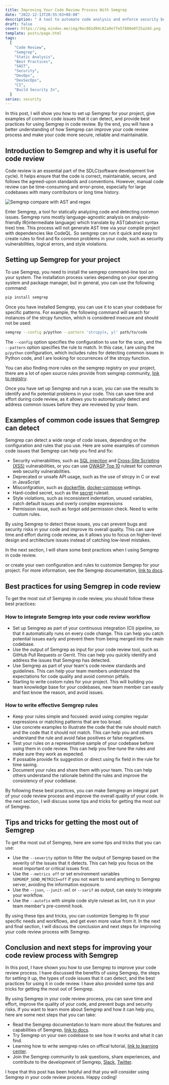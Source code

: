 ```yaml
---
title: Improving Your Code Review Process With Semgrep
date: "2022-12-13T20:55:03+08:00"
description: " A tool to automate code analysis and enforce security best practices. Helps developers write better code faster."
draft: false
cover: https://img.eindex.me/img/0ec861d94c82a9e7fe57880e0f25a2dd.png
template: posts/page.html
tags:
  [
    "Code Review",
    "Semgrep",
    "Static Analysis",
    "Best Practices",
    "SAST",
    "Security",
    "DevOps",
    "DevSecOps",
    "CI",
    "Build Security In",
  ]
series: security
---
```


In this post, I will show you how to set up Semgrep for your project, give examples of common code issues that it can detect, and provide best practices for using Semgrep in code review. By the end, you will have a better understanding of how Semgrep can improve your code review process and make your code more secure, reliable and maintainable.

## Introduction to Semgrep and why it is useful for code review

Code review is an essential part of the SDLC(software development live cycle). It helps ensure that the code is correct, maintainable, secure, and follows the agreed-upon standards and conventions. However, manual code review can be time-consuming and error-prone, especially for large codebases with many contributors or long time history.

<more />

![Semgrep compare with AST and regex](https://img.eindex.me/img/e23bd0bbaf9d2513d3d26042b1aa702b.png)

Enter Semgrep, a tool for statically analyzing code and detecting common issues. Semgrep runs mostly language-agnostic analysis on analysis-friendly IR(intermediate language) which translate by AST(abstract syntax tree) tree. This process will not generate AST tree via your compile project with dependencies like CodeQL. So semgrep can run it quick and easy to create rules to find and fix common problems in your code, such as security vulnerabilities, logical errors, and style violations.

## Setting up Semgrep for your project

To use Semgrep, you need to install the semgrep command-line tool on your system. The installation process varies depending on your operating system and package manager, but in general, you can use the following command:

```bash
pip install semgrep
```

Once you have installed Semgrep, you can use it to scan your codebase for specific patterns. For example, the following command will search for instances of the strcpy function, which is considered insecure and should not be used:

```bash
semgrep --config p/python --pattern 'strcpy(x, y)' path/to/code
```

The `--config` option specifies the configuration to use for the scan, and the `--pattern` option specifies the rule to match. In this case, I are using the `p/python` configuration, which includes rules for detecting common issues in Python code, and I are looking for occurrences of the strcpy function.

You can also finding more rules on the semgrep registry on your project, there are a lot of open source rules provide from semgrep community, [link to registry](https://semgrep.dev/explore).

Once you have set up Semgrep and run a scan, you can use the results to identify and fix potential problems in your code. This can save time and effort during code review, as it allows you to automatically detect and address common issues before they are reviewed by your team.

## Examples of common code issues that Semgrep can detect

Semgrep can detect a wide range of code issues, depending on the configuration and rules that you use. Here are some examples of common code issues that Semgrep can help you find and fix:

- Security vulnerabilities, such as [SQL injection](https://semgrep.dev/p/sql-injection) and [Cross-Site Scripting (XSS)](https://semgrep.dev/p/xss) vulnerabilities, or you can use [OWASP Top 10](https://semgrep.dev/p/owasp-top-ten) ruleset for common web security vulnerabilities.
- Deprecated or unsafe API usage, such as the use of strcpy in C or eval in JavaScript
- Misconfgration, such as [dockerfile](https://semgrep.dev/p/dockerfile), [docker-compose](https://semgrep.dev/p/docker-compose) settings.
- Hard-coded secret, such as the [secret](https://semgrep.dev/p/secrets) ruleset.
- Style violations, such as inconsistent indentation, unused variables, catch default issues and overly complex expressions
- Permission issue, such as forgot add permission check. Need to write custom rules.

By using Semgrep to detect these issues, you can prevent bugs and security risks in your code and improve its overall quality. This can save time and effort during code review, as it allows you to focus on higher-level design and architecture issues instead of catching low-level mistakes.

In the next section, I will share some best practices when I using Semgrep in code review.

or create your own configuration and rules to customize Semgrep for your project. For more information, see the Semgrep documentation, [link to docs](https://semgrep.dev/docs/writing-rules/overview/).

## Best practices for using Semgrep in code review

To get the most out of Semgrep in code review, you should follow these best practices:

### How to integrate Semgrep into your code review workflow

- Set up Semgrep as part of your continuous integration (CI) pipeline, so that it automatically runs on every code change. This can help you catch potential issues early and prevent them from being merged into the main codebase.
- Use the output of Semgrep as input for your code review tool, such as GitHub Pull Requests or Gerrit. This can help you quickly identify and address the issues that Semgrep has detected.
- Use Semgrep as part of your team's code review standards and guidelines. This can help your team members understand the expectations for code quality and avoid common pitfalls.
- Starting to write costom rules for your project. This will building you team knowledge base for your codebases, new team member can easily and fast know the reason, and avoid issues.

### How to write effective Semgrep rules

- Keep your rules simple and focused: avoid using complex regular expressions or matching patterns that are too broad.
- Use concrete examples to illustrate the code that the rule should match and the code that it should not match. This can help you and others understand the rule and avoid false positives or false negatives.
- Test your rules on a representative sample of your codebase before using them in code review. This can help you fine-tune the rules and make sure they work as expected.
- If possable provide fix suggestion or direct using fix field in the rule for time saving.
- Document your rules and share them with your team. This can help others understand the rationale behind the rules and improve the consistency of your codebase.

By following these best practices, you can make Semgrep an integral part of your code review process and improve the overall quality of your code. In the next section, I will discuss some tips and tricks for getting the most out of Semgrep.

## Tips and tricks for getting the most out of Semgrep

To get the most out of Semgrep, here are some tips and tricks that you can use:

- Use the `--severity` option to filter the output of Semgrep based on the severity of the issues that it detects. This can help you focus on the most important or critical issues first.
- Use the `--metrics off` or set environment variables `SEMGREP_SEND_METRICS=off` if you not want to send anything to Semgrep server, avoiding the information exposure.
- Use the `--json`, `--junit-xml` or `--sarif` as output, can easiy to integrate your workflow.
- Use the `--autofix` with simple code style ruleset as lint, run it in your team member's pre-commit hook.

By using these tips and tricks, you can customize Semgrep to fit your specific needs and workflows, and get even more value from it. In the next and final section, I will discuss the conclusion and next steps for improving your code review process with Semgrep.

## Conclusion and next steps for improving your code review process with Semgrep

In this post, I have shown you how to use Semgrep to improve your code review process. I have discussed the benefits of using Semgrep, the steps for setting it up, the types of code issues that it can detect, and the best practices for using it in code review. I have also provided some tips and tricks for getting the most out of Semgrep.

By using Semgrep in your code review process, you can save time and effort, improve the quality of your code, and prevent bugs and security risks. If you want to learn more about Semgrep and how it can help you, here are some next steps that you can take:

- Read the Semgrep documentation to learn more about the features and capabilities of Semgrep, [link to docs](https://semgrep.dev/docs/).
- Try Semgrep on your own codebase to see how it works and what it can find.
- Learning how to write semgrep rules on offical tutorial, [link to learning center](https://semgrep.dev/learn).
- Join the Semgrep community to ask questions, share experiences, and contribute to the development of Semgrep, [Slack](https://r2c.dev/slack), [Twitter](https://twitter.com/r2cdev).

I hope that this post has been helpful and that you will consider using Semgrep in your code review process. Happy coding!
